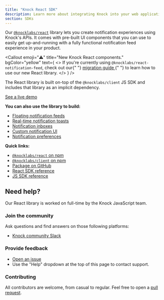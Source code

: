 ```yaml
---
title: "Knock React SDK"
description: Learn more about integrating Knock into your web applications through our React SDK.
section: SDKs
---
```


Our [`@knocklabs/react`](https://github.com/knocklabs/javascript/tree/main/packages/react) library lets you create notification experiences using Knock's APIs. It comes with pre-built UI components that you can use to easily get up-and-running with a fully functional notification feed experience in your product.

<Callout
  emoji="⚠️"
  title="New Knock React components."
  bgColor="yellow"
  text={
    <>
      If you're currently using <code>@knocklabs/react-notification-feed</code>,
      check out our{" "}
      <a href="/in-app-ui/react/sdk/migrating-from-react-notification-feed">
        migration guide
      </a>{" "}
      to learn how to use our new React library.
    </>
  }
/>

The React library is built on-top of the `@knocklabs/client` JS SDK and includes that library as an implicit dependency.

[See a live demo](https://in-app-demo.knock.app/)

**You can also use the library to build:**

- [Floating notification feeds](/in-app-ui/react/feed)
- [Real-time notification toasts](/in-app-ui/react/toasts)
- [Notification inboxes](/in-app-ui/react/inbox)
- [Custom notification UI](/in-app-ui/react/custom-notifications-ui)
- [Notification preferences](/in-app-ui/react/preferences)

**Quick links:**

- [`@knocklabs/react` on npm](https://www.npmjs.com/package/@knocklabs/react)
- [`@knocklabs/client` on npm](https://www.npmjs.com/package/@knocklabs/client)
- [Package on GitHub](https://github.com/knocklabs/javascript/tree/main/packages/react)
- [React SDK reference](/in-app-ui/react/sdk/reference)
- [JS SDK reference](/in-app-ui/javascript/sdk/reference)

## Need help?

Our React library is worked on full-time by the Knock JavaScript team.

### Join the community

Ask questions and find answers on those following platforms:

- [Knock community Slack](https://knock.app/join-slack)

### Provide feedback

- [Open an issue](https://github.com/knocklabs/javascript/issues/new)
- Use the "Help" dropdown at the top of this page to contact support.

### Contributing

All contributors are welcome, from casual to regular. Feel free to open a [pull request](https://github.com/knocklabs/javascript/pulls/new).
